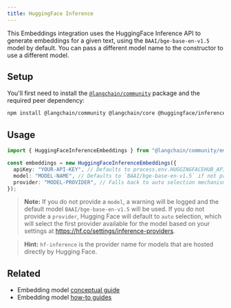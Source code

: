 ```yaml
---
title: HuggingFace Inference
---
```


This Embeddings integration uses the HuggingFace Inference API to generate embeddings for a given text, using the `BAAI/bge-base-en-v1.5` model by default. You can pass a different model name to the constructor to use a different model.

## Setup

You'll first need to install the [`@langchain/community`](https://www.npmjs.com/package/@langchain/community) package and the required peer dependency:


<IntegrationInstallTooltip/>

```bash npm
npm install @langchain/community @langchain/core @huggingface/inference@4
```
## Usage

```typescript
import { HuggingFaceInferenceEmbeddings } from "@langchain/community/embeddings/hf";

const embeddings = new HuggingFaceInferenceEmbeddings({
  apiKey: "YOUR-API-KEY", // Defaults to process.env.HUGGINGFACEHUB_API_KEY
  model: "MODEL-NAME", // Defaults to `BAAI/bge-base-en-v1.5` if not provided
  provider: "MODEL-PROVIDER", // Falls back to auto selection mechanism within Hugging Face's inference API if not provided
});
```

> **Note:**
> If you do not provide a `model`, a warning will be logged and the default model `BAAI/bge-base-en-v1.5` will be used.
> If you do not provide a `provider`, Hugging Face will default to `auto` selection, which will select the first provider available for the model based on your settings at https://hf.co/settings/inference-providers.

> **Hint:**
> `hf-inference` is the provider name for models that are hosted directly by Hugging Face.

## Related

- Embedding model [conceptual guide](/oss/integrations/text_embedding)
- Embedding model [how-to guides](/oss/integrations/text_embedding)
